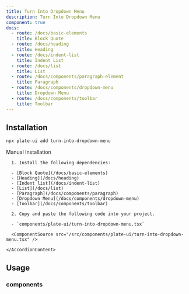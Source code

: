 ```yaml
---
title: Turn Into Dropdown Menu
description: Turn Into Dropdown Menu
component: true
docs:
  - route: /docs/basic-elements
    title: Block Quote
  - route: /docs/heading
    title: Heading
  - route: /docs/indent-list
    title: Indent List
  - route: /docs/list
    title: List
  - route: /docs/components/paragraph-element
    title: Paragraph
  - route: /docs/components/dropdown-menu
    title: Dropdown Menu
  - route: /docs/components/toolbar
    title: Toolbar
---
```


<ComponentExample src="/src/components/examples/PlaygroundDemo.tsx">
  <PlaygroundDemo id="basicnodes" />
</ComponentExample>

## Installation

```bash
npx plate-ui add turn-into-dropdown-menu
```

<Accordion type="single" collapsible>
  <AccordionItem value="manual-installation">
    <AccordionTrigger>Manual Installation</AccordionTrigger>
    <AccordionContent>

      1. Install the following dependencies:

      - [Block Quote](/docs/basic-elements)
      - [Heading](/docs/heading)
      - [Indent list](/docs/indent-list)
      - [List](/docs/list)
      - [Paragraph](/docs/components/paragraph)
      - [Dropdown Menu](/docs/components/dropdown-menu)
      - [Toolbar](/docs/components/toolbar)

      2. Copy and paste the following code into your project.

      - `components/plate-ui/turn-into-dropdown-menu.tsx`

      <ComponentSource src="/src/components/plate-ui/turn-into-dropdown-menu.tsx" />

    </AccordionContent>

  </AccordionItem>
</Accordion>

## Usage

<ComponentSource src="/src/components/examples/PlaygroundDemo.tsx" />

### components

<ComponentSource src="/src/components/plate-ui/fixed-toolbar-buttons.tsx" />
<ComponentSource src="/src/components/plate-ui/floating-toolbar-buttons.tsx" />
